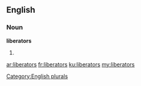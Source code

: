 ==English==

===Noun===
'''liberators'''

# {{plural of|liberator}}

[[Category:English plurals]]

[[ar:liberators]]
[[fr:liberators]]
[[ku:liberators]]
[[my:liberators]]